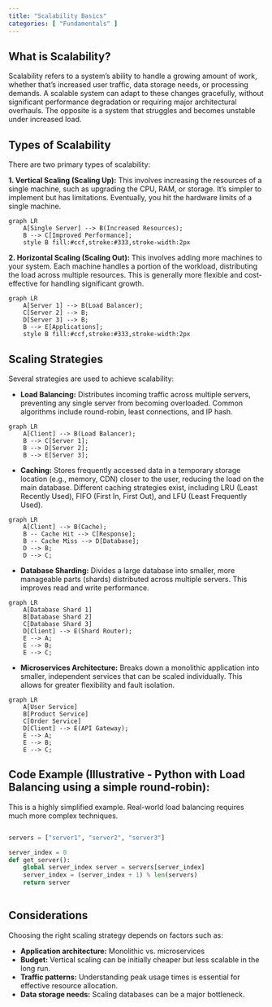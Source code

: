 ```yaml
---
title: "Scalability Basics"
categories: [ "Fundamentals" ]
---
```


## What is Scalability?

Scalability refers to a system's ability to handle a growing amount of work, whether that's increased user traffic, data storage needs, or processing demands. A scalable system can adapt to these changes gracefully, without significant performance degradation or requiring major architectural overhauls. The opposite is a system that struggles and becomes unstable under increased load.

## Types of Scalability

There are two primary types of scalability:

**1. Vertical Scaling (Scaling Up):** This involves increasing the resources of a single machine, such as upgrading the CPU, RAM, or storage. It's simpler to implement but has limitations. Eventually, you hit the hardware limits of a single machine.

```mermaid
graph LR
    A[Single Server] --> B(Increased Resources);
    B --> C[Improved Performance];
    style B fill:#ccf,stroke:#333,stroke-width:2px
```

**2. Horizontal Scaling (Scaling Out):** This involves adding more machines to your system. Each machine handles a portion of the workload, distributing the load across multiple resources. This is generally more flexible and cost-effective for handling significant growth.

```mermaid
graph LR
    A[Server 1] --> B(Load Balancer);
    C[Server 2] --> B;
    D[Server 3] --> B;
    B --> E[Applications];
    style B fill:#ccf,stroke:#333,stroke-width:2px
```

## Scaling Strategies

Several strategies are used to achieve scalability:

-   **Load Balancing:** Distributes incoming traffic across multiple servers, preventing any single server from becoming overloaded. Common algorithms include round-robin, least connections, and IP hash.

```mermaid
graph LR
    A[Client] --> B(Load Balancer);
    B --> C[Server 1];
    B --> D[Server 2];
    B --> E[Server 3];
```

-   **Caching:** Stores frequently accessed data in a temporary storage location (e.g., memory, CDN) closer to the user, reducing the load on the main database. Different caching strategies exist, including LRU (Least Recently Used), FIFO (First In, First Out), and LFU (Least Frequently Used).

```mermaid
graph LR
    A[Client] --> B(Cache);
    B -- Cache Hit --> C[Response];
    B -- Cache Miss --> D[Database];
    D --> B;
    D --> C;
```

-   **Database Sharding:** Divides a large database into smaller, more manageable parts (shards) distributed across multiple servers. This improves read and write performance.

```mermaid
graph LR
    A[Database Shard 1]
    B[Database Shard 2]
    C[Database Shard 3]
    D[Client] --> E(Shard Router);
    E --> A;
    E --> B;
    E --> C;
```

-   **Microservices Architecture:** Breaks down a monolithic application into smaller, independent services that can be scaled individually. This allows for greater flexibility and fault isolation.

```mermaid
graph LR
    A[User Service]
    B[Product Service]
    C[Order Service]
    D[Client] --> E(API Gateway);
    E --> A;
    E --> B;
    E --> C;
```

## Code Example (Illustrative - Python with Load Balancing using a simple round-robin):

This is a highly simplified example. Real-world load balancing requires much more complex techniques.

```python 

servers = ["server1", "server2", "server3"] 

server_index = 0
def get_server(): 
    global server_index server = servers[server_index] 
    server_index = (server_index + 1) % len(servers) 
    return server
    
```
## Considerations

Choosing the right scaling strategy depends on factors such as:

-   **Application architecture:** Monolithic vs. microservices
-   **Budget:** Vertical scaling can be initially cheaper but less scalable in the long run.
-   **Traffic patterns:** Understanding peak usage times is essential for effective resource allocation.
-   **Data storage needs:** Scaling databases can be a major bottleneck.